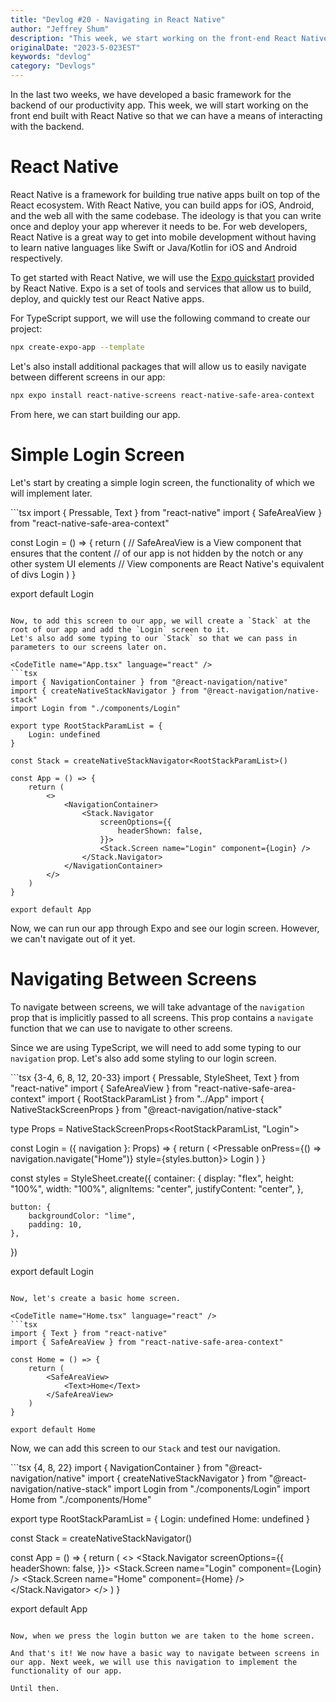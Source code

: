 ```yaml
---
title: "Devlog #20 - Navigating in React Native"
author: "Jeffrey Shum"
description: "This week, we start working on the front-end React Native app starting with navigating between screens."
originalDate: "2023-5-023EST"
keywords: "devlog"
category: "Devlogs"
---
```


In the last two weeks, we have developed a basic framework for the backend of our productivity app.
This week, we will start working on the front end built with React Native so that we can have a means of interacting with the backend.

# React Native

React Native is a framework for building true native apps built on top of the React ecosystem.
With React Native, you can build apps for iOS, Android, and the web all with the same codebase.
The ideology is that you can write once and deploy your app wherever it needs to be.
For web developers, React Native is a great way to get into mobile development without having to learn native languages like Swift or Java/Kotlin for iOS and Android respectively.

To get started with React Native, we will use the [Expo quickstart](https://reactnative.dev/docs/environment-setup) provided by React Native.
Expo is a set of tools and services that allow us to build, deploy, and quickly test our React Native apps.
 
For TypeScript support, we will use the following command to create our project:
    
```bash
npx create-expo-app --template
```

Let's also install additional packages that will allow us to easily navigate between different screens in our app:

```bash
npx expo install react-native-screens react-native-safe-area-context
```

From here, we can start building our app.

# Simple Login Screen 

Let's start by creating a simple login screen, the functionality of which we will implement later.

<CodeTitle name="Login.tsx" language="react" />
```tsx
import { Pressable, Text } from "react-native"
import { SafeAreaView } from "react-native-safe-area-context"

const Login = () => {
	return (
    // SafeAreaView is a View component that ensures that the content
    // of our app is not hidden by the notch or any other system UI elements
    // View components are React Native's equivalent of divs
		<SafeAreaView>
			<Pressable>
				<Text>Login</Text>
			</Pressable>
		</SafeAreaView>
	)
}

export default Login
```

Now, to add this screen to our app, we will create a `Stack` at the root of our app and add the `Login` screen to it.
Let's also add some typing to our `Stack` so that we can pass in parameters to our screens later on.

<CodeTitle name="App.tsx" language="react" />
```tsx
import { NavigationContainer } from "@react-navigation/native"
import { createNativeStackNavigator } from "@react-navigation/native-stack"
import Login from "./components/Login"

export type RootStackParamList = {
	Login: undefined
}

const Stack = createNativeStackNavigator<RootStackParamList>()

const App = () => {
	return (
		<>
			<NavigationContainer>
				<Stack.Navigator
					screenOptions={{
						headerShown: false,
					}}>
					<Stack.Screen name="Login" component={Login} />
				</Stack.Navigator>
			</NavigationContainer>
		</>
	)
}

export default App
```

Now, we can run our app through Expo and see our login screen. However, we can't navigate out of it yet.

# Navigating Between Screens

To navigate between screens, we will take advantage of the `navigation` prop that is implicitly passed to all screens.
This prop contains a `navigate` function that we can use to navigate to other screens.

Since we are using TypeScript, we will need to add some typing to our `navigation` prop. Let's also add some styling to our login screen.

<CodeTitle name="Login.tsx" language="react" />
```tsx {3-4, 6, 8, 12, 20-33}
import { Pressable, StyleSheet, Text } from "react-native"
import { SafeAreaView } from "react-native-safe-area-context"
import { RootStackParamList } from "../App"
import { NativeStackScreenProps } from "@react-navigation/native-stack"

type Props = NativeStackScreenProps<RootStackParamList, "Login">

const Login = ({ navigation }: Props) => {
	return (
		<SafeAreaView style={styles.container}>
			<Pressable
				onPress={() => navigation.navigate("Home")}
				style={styles.button}>
				<Text>Login</Text>
			</Pressable>
		</SafeAreaView>
	)
}

const styles = StyleSheet.create({
	container: {
		display: "flex",
		height: "100%",
		width: "100%",
		alignItems: "center",
		justifyContent: "center",
	},

	button: {
		backgroundColor: "lime",
		padding: 10,
	},
})

export default Login
```

Now, let's create a basic home screen.

<CodeTitle name="Home.tsx" language="react" />
```tsx
import { Text } from "react-native"
import { SafeAreaView } from "react-native-safe-area-context"

const Home = () => {
	return (
		<SafeAreaView>
			<Text>Home</Text>
		</SafeAreaView>
	)
}

export default Home
```

Now, we can add this screen to our `Stack` and test our navigation.

<CodeTitle name="App.tsx" language="react" />
```tsx {4, 8, 22}
import { NavigationContainer } from "@react-navigation/native"
import { createNativeStackNavigator } from "@react-navigation/native-stack"
import Login from "./components/Login"
import Home from "./components/Home"

export type RootStackParamList = {
	Login: undefined
	Home: undefined
}

const Stack = createNativeStackNavigator<RootStackParamList>()

const App = () => {
	return (
		<>
			<NavigationContainer>
				<Stack.Navigator
					screenOptions={{
						headerShown: false,
					}}>
					<Stack.Screen name="Login" component={Login} />
					<Stack.Screen name="Home" component={Home} />
				</Stack.Navigator>
			</NavigationContainer>
		</>
	)
}

export default App
```

Now, when we press the login button we are taken to the home screen.

And that's it! We now have a basic way to navigate between screens in our app. Next week, we will use this navigation to implement the functionality of our app.

Until then.